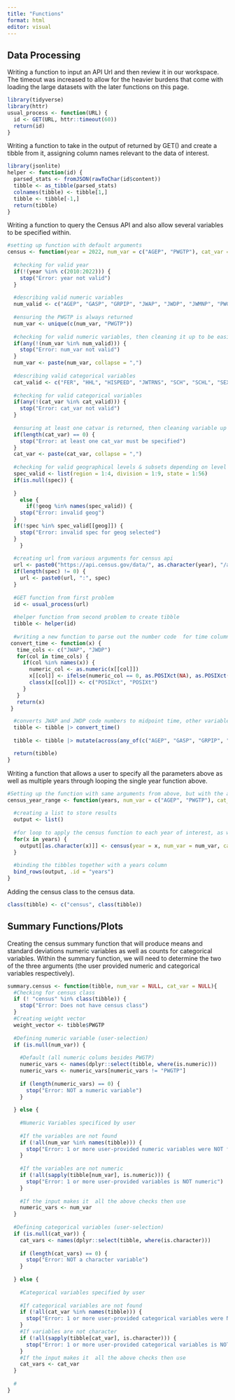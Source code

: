 ```yaml
---
title: "Functions"
format: html
editor: visual
---
```


## Data Processing

Writing a function to input an API Url and then review it in our workspace. The timeout was increased to allow for the heavier burdens that come with loading the large datasets with the later functions on this page.

```r
library(tidyverse)
library(httr)
usual_process <- function(URL) {
  id <- GET(URL, httr::timeout(60))
  return(id)
}
```

Writing a function to take in the output of returned by GET() and create a tibble from it, assigning column names relevant to the data of interest.

```r
library(jsonlite)
helper <- function(id) {
  parsed_stats <- fromJSON(rawToChar(id$content))
  tibble <- as_tibble(parsed_stats)
  colnames(tibble) <- tibble[1,]
  tibble <- tibble[-1,]
  return(tibble)
}
```

Writing a function to query the Census API and also allow several variables to be specified within.

```r
#setting up function with default arguments
census <- function(year = 2022, num_var = c("AGEP", "PWGTP"), cat_var = "SEX", geog = "state", spec = "20") {
  
  #checking for valid year
  if(!(year %in% c(2010:2022))) {
    stop("Error: year not valid")
  } 
  
  #describing valid numeric variables
  num_valid <- c("AGEP", "GASP", "GRPIP", "JWAP", "JWDP", "JWMNP", "PWGTP")
  
  #ensuring the PWGTP is always returned
  num_var <- unique(c(num_var, "PWGTP"))
  
  #checking for valid numeric variables, then cleaning it up to be easily added to url
  if(any(!(num_var %in% num_valid))) {
    stop("Error: num_var not valid")
  }
  num_var <- paste(num_var, collapse = ",")
  
  #describing valid categorical variables
  cat_valid <- c("FER", "HHL", "HISPEED", "JWTRNS", "SCH", "SCHL", "SEX")
  
  #checking for valid categorical variables
  if(any(!(cat_var %in% cat_valid))) {
    stop("Error: cat_var not valid")
  }
  
  #ensuring at least one catvar is returned, then cleaning variable up to be easily added to url
  if(length(cat_var) == 0) {
    stop("Error: at least one cat_var must be specified")
  }
  cat_var <- paste(cat_var, collapse = ",")
  
  #checking for valid geographical levels & subsets depending on level selected, includes all of the given geography level if no subset is specified
  spec_valid <- list(region = 1:4, division = 1:9, state = 1:56)
  if(is.null(spec)) {
     
  }
    else {
      if(!geog %in% names(spec_valid)) {
    stop("Error: invalid geog")
  }
  if(!spec %in% spec_valid[[geog]]) {
    stop("Error: invalid spec for geog selected")
  }
    }
  
  #creating url from various arguments for census api
  url <- paste0("https://api.census.gov/data/", as.character(year), "/acs/acs1/pums?get=", num_var, ",", cat_var, "&for=", geog)
  if(length(spec) != 0) {
    url <- paste0(url, ":", spec)
  }
  
  #GET function from first problem
  id <- usual_process(url)
  
  #helper function from second problem to create tibble 
  tibble <- helper(id)
  
  #writing a new function to parse out the number code  for time columns into a midpoint time value. the function relies on the fact that the midpoints of each number code: (0-285) start at 00:002 and count up by intervals of 5 minutes.
 convert_time <- function(x) {
   time_cols <- c("JWAP", "JWDP")
   for(col in time_cols) {
     if(col %in% names(x)) {
       numeric_col <- as.numeric(x[[col]])
       x[[col]] <- ifelse(numeric_col == 0, as.POSIXct(NA), as.POSIXct("00:02", format = "%H:%M") + (numeric_col-1) * 300)
       class(x[[col]]) <- c("POSIXct", "POSIXt")
     }
   }
   return(x)
 }

  #converts JWAP and JWDP code numbers to midpoint time, other variables in num_var to numeric
  tibble <- tibble |> convert_time()
  
  tibble <- tibble |> mutate(across(any_of(c("AGEP", "GASP", "GRPIP", "JWMNP", "PWGTP")), as.numeric))

  return(tibble)
}
```

Writing a function that allows a user to specify all the parameters above as well as multiple years through looping the single year function above.

```r
#Setting up the function with same arguments from above, but with the addition of the years variable.
census_year_range <- function(years, num_var = c("AGEP", "PWGTP"), cat_var = "SEX", geog = "state", spec = "20") {
  
  #creating a list to store results
  output <- list()
  
  #for loop to apply the census function to each year of interest, as well as transferring the arguments of census_year_range to the arguments of the census function
  for(x in years) {
    output[[as.character(x)]] <- census(year = x, num_var = num_var, cat_var = cat_var, geog = geog, spec = spec)
  }
  
  #binding the tibbles together with a years column
  bind_rows(output, .id = "years")
}   
```

Adding the census class to the census data.

```r
class(tibble) <- c("census", class(tibble))

```

## Summary Functions/Plots

Creating the census summary function that will produce means and standard deviations numeric variables as well as counts for categorical variables. Within the summary function, we will need to determine the two of the three arguments (the user provided numeric and categorical variables respectively).

```r
summary.census <- function(tibble, num_var = NULL, cat_var = NULL){
  #Checking for census class
  if (! "census" %in% class(tibble)) {
    stop("Error: Does not have census class")
  }
  #Creating weight vector
  weight_vector <- tibble$PWGTP
  
  #Defining numeric variable (user-selection)
  if (is.null(num_var)) {
    
    #Default (all numeric colums besides PWGTP)
    numeric_vars <- names(dplyr::select(tibble, where(is.numeric)))
    numeric_vars <- numeric_vars[numeric_vars != "PWGTP"]
    
    if (length(numeric_vars) == 0) {
      stop("Error: NOT a numeric variable")
    }
    
  } else {
  
    #Numeric Variables specificed by user 
    
    #If the variables are not found
    if (!all(num_var %in% names(tibble))) {
      stop("Error: 1 or more user-provided numeric variables were NOT found")
    }
    
    #If the variables are not numeric
    if (!all(sapply(tibble[num_var], is.numeric))) {
      stop("Error: 1 or more user-provided variables is NOT numeric")
    }
    
    #If the input makes it  all the above checks then use
    numeric_vars <- num_var
  }
  
  #Defining categorical variables (user-selection)
  if (is.null(cat_var)) {
    cat_vars <- names(dplyr::select(tibble, where(is.character)))
    
    if (length(cat_vars) == 0) {
      stop("Error: NOT a character variable")
    }
    
  } else {
    
    #Categorical variables specified by user
    
    #If categorical variables are not found
    if (!all(cat_var %in% names(tibble))) {
      stop("Error: 1 or more user-provided categorical variables were NOT found")
    }
    #If variables are not character
    if (!all(sapply(tibble[cat_var], is.character))) {
      stop("Error: 1 or more user-provided categorical variables is NOT character")
    }
    #If the input makes it  all the above checks then use
    cat_vars <- cat_var
  }
  
  #
}

```
